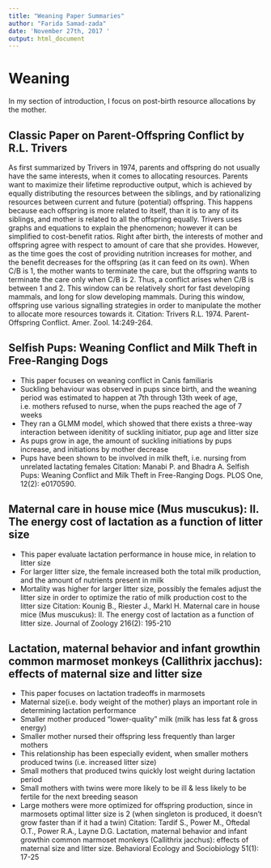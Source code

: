 ```yaml
---
title: "Weaning Paper Summaries"
author: "Farida Samad-zada"
date: 'November 27th, 2017 '
output: html_document
---
```

# Weaning

In my section of introduction, I focus on post-birth resource allocations by the mother.

## Classic Paper on Parent-Offspring Conflict by R.L. Trivers 

As first summarized by Trivers in 1974, parents and offspring do not usually have the same interests, when it comes to allocating resources. Parents want to maximize their lifetime reproductive output, which is achieved by equally distributing the resources between the siblings, and by rationalizing resources between current and future (potential) offspring.  This happens because each offspring is more related to itself, than it is to any of its siblings, and mother is related to all the offspring equally.  Trivers uses graphs and equations to explain the phenomenon; however it can be simplified to cost-benefit ratios.  Right after birth, the interests of mother and offspring agree with respect to amount of care that she provides. However, as the time goes the cost of providing nutrition increases for mother, and the benefit decreases for the offspring (as it can feed on its own).  When C/B is 1, the mother wants to terminate the care, but the offspring wants to terminate the care only when C/B is  2. Thus, a conflict arises when C/B is between 1 and 2. This window can be relatively short for fast developing mammals, and long for slow developing mammals. During this window,  offspring use various signalling strategies in order to manipulate the mother to allocate more resources towards it. 
Citation: Trivers R.L. 1974. Parent-Offspring Conflict.  Amer. Zool. 14:249-264.

## Selfish Pups: Weaning Conflict and Milk Theft in Free-Ranging Dogs

-	This paper focuses on weaning conflict in Canis familiaris
-	Suckling behaviour was observed in pups since birth, and the weaning period was estimated to happen at 7th through 13th week of age, i.e. mothers refused to nurse, when the pups reached the age of 7 weeks
-	They ran a GLMM model, which showed that there exists a three-way interaction between idenitity of suckling initiator, pup age and litter size
-	As pups grow in age, the amount of suckling initiations by pups increase, and initiations by mother decrease
-	Pups have been shown to be involved in milk theft, i.e. nursing from unrelated lactating females 
Citation: Manabi P. and Bhadra A. Selfish Pups: Weaning Conflict and Milk Theft in Free-Ranging Dogs.  PLOS One, 12(2): e0170590.



## Maternal care in house mice (Mus muscukus): II. The energy cost of lactation as a function of litter size
-	This paper  evaluate lactation performance in house mice,  in relation to litter size
-	For larger litter size, the female increased both the total milk production, and the amount of nutrients present in milk 
-	Mortality was higher for larger litter size, possibly the females adjust the litter size in order to optimize the ratio of milk production cost to the litter size 
Citation: Kounig B., Riester J., Markl H. Maternal care in house mice (Mus muscukus): II. The energy cost of lactation as a function of litter size.  Journal of Zoology 216(2): 195-210

## Lactation, maternal behavior and infant growthin common marmoset monkeys (Callithrix jacchus): effects of maternal size and litter size 

-	This paper focuses on lactation tradeoffs in marmosets 
-	Maternal size(i.e. body weight of the mother) plays an important role in determining lactation performance
-	Smaller mother produced “lower-quality” milk (milk has less fat & gross energy)
-	Smaller mother nursed their offspring less frequently than larger mothers
-	This relationship has been especially evident, when smaller mothers produced twins (i.e. increased litter size)
-	Small mothers that produced twins quickly lost weight during lactation period
-	Small mothers with twins were more likely to be ill & less likely to be fertile for the next breeding season
-	Large mothers were more optimized for offspring production, since in marmosets optimal litter size is 2 (when singleton is produced, it doesn’t grow faster than if it had a twin) 
Citation:   Tardif S., Power M.,  Oftedal O.T., Power R.A., Layne D.G. Lactation, maternal behavior and infant growthin common marmoset monkeys (Callithrix jacchus): effects of maternal size and litter size. Behavioral Ecology and Sociobiology 51(1): 17-25

